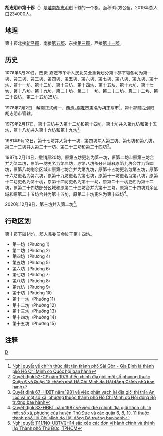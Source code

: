 {{Infobox Settlement
|name                   = 第十郡
|settlement_type        = 郡
|official_name          = 
|other_name             = 
|native_name            = {{lang|vi|Quận 10}}
|nickname               = 
|motto                  = 
|image_skyline          = SVĐ Thống Nhất 2.JPG
|imagesize              = 
|image_caption          = 
|image_flag             = 
|flag_size              = 
|image_seal             = 
|seal_size              = 
|image_shield           = 
|shield_size            = 
|image_blank_emblem     = 
|blank_emblem_size      = 
|image_map              = {{Infobox mapframe|frame-width=250|zoom=12}}
|mapsize                = 
|map_caption            = 
|image_map1             = VN-F-HC-Q10 position in metropolitan area.png
|mapsize1               = 
|map_caption1           = 第十郡在胡志明市的位置
|pushpin_map            = Vietnam
|pushpin_label_position = bottom
|pushpin_map_caption    = 第十郡在越南的位置
|pushpin_map1           = 
|pushpin_label_position1= 
|pushpin_map_caption1   = 
|subdivision_type       = [[国家|国家]]
|subdivision_name       = {{flag|Vietnam}}
|subdivision_type1      = [[越南行政区划|直辖市]]
|subdivision_name1      = [[胡志明市|胡志明市]]
|subdivision_type2      = 行政区划
|subdivision_name2      = 14坊
|subdivision_type3      = 
|subdivision_name3      = 
|seat_type              = 
|seat                   = 
|government_type        = 
|leader_title           = 
|leader_name            = 
|leader_title1          = 
|leader_name1           = 
|established_title      = 
|established_date       = 
|area_magnitude         = 
|unit_pref              = 
|area_footnotes         = 
|area_total_km2         = 6
|area_land_km2          = 
|area_water_km2         = 
|area_water_percent     = 
|area_urban_km2         = 
|area_metro_km2         = 
|population_as_of       = 2019年
|population_footnotes   = 
|population_note        = 
|population_total       = 234000
|population_density_km2 = auto
|population_metro             = 
|population_density_metro_km2 = 
|population_urban             = 
|population_density_urban_km2 = 
|timezone               = [[越南标准时间|越南标准时间]]
|utc_offset             = +7
|elevation_footnotes    = 
|elevation_m            = 
|coor_type              = 
|coordinates            = 
|postal_code_type       = 
|postal_code            = 
|area_code              = 
|website                = [http://www.quan10.hochiminhcity.gov.vn/Site/home.aspx 胡志明市第十郡电子信息门户网站]
|footnotes              = 
}}
'''胡志明市第十郡'''（{{lang-vi|Quận 10}}）是[[越南|越南]][[胡志明市|胡志明市]]下辖的一个郡。面积6平方公里，2019年总人口234000人。

==地理==
第十郡北接[[新平郡_(越南)|新平郡]]，南接[[胡志明市第五郡|第五郡]]，东接[[胡志明市第三郡|第三郡]]，西接[[胡志明市第十一郡|第十一郡]]。

==历史==
1976年5月20日，西贡-嘉定市革命人民委员会重新划分第十郡下辖各坊为第一坊、第二坊、第三坊、第四坊、第五坊、第六坊、第七坊、第八坊、第九坊、第十坊、第十一坊、第十二坊、第十三坊、第十四坊、第十五坊、第十六坊、第十七坊、第十八坊、第十九坊、第二十坊、第二十一坊、第二十二坊、第二十三坊、第二十四坊、第二十五坊25坊。

1976年7月2日，越南正式统一，[[西贡-嘉定市|西贡-嘉定市]]更名为胡志明市<ref>[https://thuvienphapluat.vn/van-ban/Bo-may-hanh-chinh/Nghi-quyet-chinh-thuc-dat-ten-thanh-pho-Sai-Gon-Gia-Dinh-la-thanh-pho-Ho-Chi-Minh/42737/noi-dung.aspx Nghị quyết về chính thức đặt tên thành phố Sài Gòn - Gia Định là thành phố Hồ Chí Minh do Quốc hội ban hành]</ref>。第十郡随之划归胡志明市管辖。

1979年2月17日，第十三坊并入第十二坊和第十四坊，第十坊并入第九坊和第十五坊，第十八坊并入第十六坊和第十九坊<ref>[https://thuvienphapluat.vn/van-ban/Bo-may-hanh-chinh/Quyet-dinh-52-CP-dieu-chinh-dia-gioi-phuong-thuoc-Quan-6-10-thanh-pho-Ho-Chi-Minh/58087/noi-dung.aspx Quyết định 52-CP năm 1979 điều chỉnh địa giới một số phường thuộc Quận 6 và Quận 10, thành phố Hồ Chí Minh do Hội đồng Chính phủ ban hành]</ref>。

1981年9月12日，第十七坊并入第十一坊，第四坊并入第三坊、第七坊和第八坊，第二十二坊并入第二十一坊、第二十三坊和第二十四坊<ref>[https://thuvienphapluat.vn/van-ban/Bo-may-hanh-chinh/Quyet-dinh-67-HDBTphan-vach-lai-dia-gioi-thi-tran-An-Lac-xa-phuong-thanh-pho-Ho-Chi-Minh-43126.aspx Quyết định 67-HĐBT năm 1981 về việc phân vạch lại địa giới thị trấn An Lạc và một số xã, phường thuộc thành phố Hồ Chí Minh do Hội đồng Bộ trưởng ban hành]</ref>。

1987年2月14日，撤销原20坊，原第五坊更名为第一坊，原第二坊和原第三坊合并为第二坊，原第一坊更名为第三坊，原第八坊部分区域和原第九坊合并为第四坊，原第八坊剩余区域和原第七坊合并为第九坊，原第十五坊更名为第五坊，原第十六坊更名为第六坊，原第十九坊更名为第七坊，原第十一坊更名为第八坊，原第十二坊更名为第十坊，原第十四坊更名为第十一坊，原第二十一坊更名为第十二坊，原第二十四坊部分区域和原第二十三坊合并为第十三坊，原第二十四坊剩余区域和原第二十五坊合并为第十五坊，原第二十坊更名为第十四坊<ref>[https://thuvienphapluat.vn/van-ban/Bo-may-hanh-chinh/Quyet-dinh-33-HDBT-dieu-chinh-dia-gioi-hanh-chinh-xa-phuong-cua-huyen-Thu-Duc-quan-6-8-10-11-thuoc-thanh-pho-Ho-Chi-Minh-37287.aspx Quyết định 33-HĐBT năm 1987 về việc điều chỉnh địa giới hành chính một số xã, phường của huyện Thủ Đức và các quận 6, 8, 10, 11 thuộc thành phố Hồ Chí Minh do Hội đồng Bộ trưởng ban hành]</ref>。

2020年12月9日，第三坊并入第二坊<ref>[https://luatvietnam.vn/hanh-chinh/nghi-quyet-1111-nq-ubtvqh14-thanh-lap-thanh-pho-thu-duc-tphcm-195853-d1.html Nghị quyết 1111/NQ-UBTVQH14 sắp xếp các đơn vị hành chính và thành lập Thành phố Thủ Đức, TPHCM]</ref>。

==行政区划==
第十郡下辖14坊，郡人民委员会位于第十四坊。
*第一坊（Phường 1）
*第二坊（Phường 2）
*第四坊（Phường 4）
*第五坊（Phường 5）
*第六坊（Phường 6）
*第七坊（Phường 7）
*第八坊（Phường 8）
*第九坊（Phường 9）
*第十坊（Phường 10）
*第十一坊（Phường 11）
*第十二坊（Phường 12）
*第十三坊（Phường 13）
*第十四坊（Phường 14）
*第十五坊（Phường 15）

==注释==
{{reflist}}
{{胡志明市行政區劃}}
{{越南东南部之县市镇区域划分}}
[[Category:胡志明市郡份|D]]